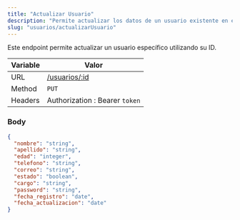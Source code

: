 ```yaml
---
title: "Actualizar Usuario"
description: "Permite actualizar los datos de un usuario existente en el sistema."
slug: "usuarios/actualizarUsuario"
---
```


Este endpoint permite actualizar un usuario específico utilizando su ID.

| Variable | Valor                          |
| -------- | ------------------------------ |
| URL      | [/usuarios/:id](/usuarios/:id) |
| Method   | `PUT`                          |
| Headers  | Authorization : Bearer `token` |

### Body

```json
{
  "nombre": "string",
  "apellido": "string",
  "edad": "integer",
  "telefono": "string",
  "correo": "string",
  "estado": "boolean",
  "cargo": "string",
  "password": "string",
  "fecha_registro": "date",
  "fecha_actualizacion": "date"
}
```
